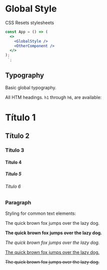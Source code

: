 
<Meta title="Styles/GlobalStyle" component={GlobalStyle} />

# Global Style

CSS Resets stylesheets

```jsx
const App = () => (
  <>
    <GlobalStyle />
    <OtherComponent />
  </>
);
 `;
```

## Typography

Basic global typography.

All HTM headings. `h1` through `h6`, are available:

<Preview>
  <Story name="heading">
    <div>
      <h1>Título 1</h1>
      <h2>Título 2</h2>
      <h3>Título 3</h3>
      <h4>Título 4</h4>
      <h5>Título 5</h5>
      <h6>Título 6</h6>
    </div>
  </Story>
</Preview>

### Paragraph

Styling for common text elements:

<Preview>
  <Story name="Paragraph">
    <div>
      <p>The quick brown fox jumps over the lazy dog.</p>
      <p>
        <strong>The quick brown fox jumps over the lazy dog.</strong>
      </p>
      <p>
        <em>The quick brown fox jumps over the lazy dog.</em>
      </p>
      <p>
        <u>The quick brown fox jumps over the lazy dog.</u>
      </p>
      <p>
        <s>The quick brown fox jumps over the lazy dog.</s>
      </p>
    </div>
  </Story>
</Preview>
